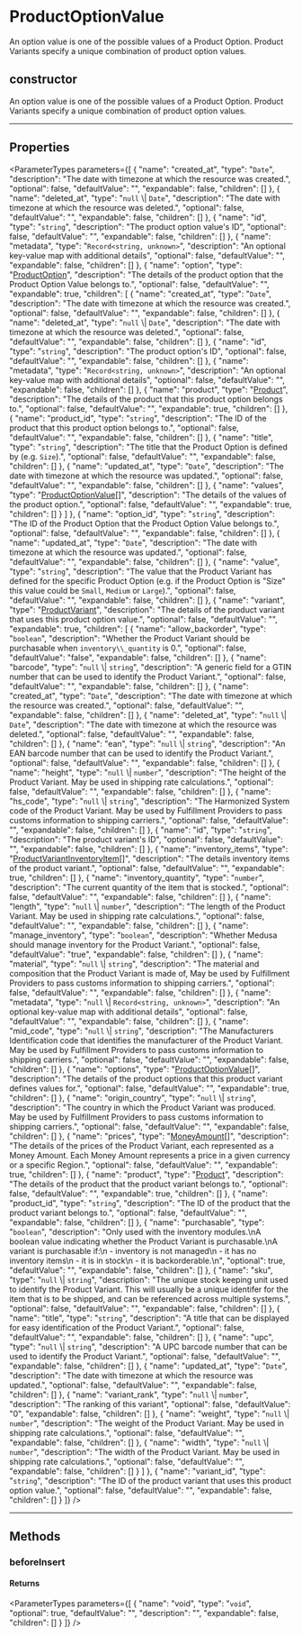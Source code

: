 
# ProductOptionValue

An option value is one of the possible values of a Product Option. Product Variants specify a unique combination of product option values.

## constructor

An option value is one of the possible values of a Product Option. Product Variants specify a unique combination of product option values.

___

## Properties

<ParameterTypes parameters={[
  {
    "name": "created_at",
    "type": "`Date`",
    "description": "The date with timezone at which the resource was created.",
    "optional": false,
    "defaultValue": "",
    "expandable": false,
    "children": []
  },
  {
    "name": "deleted_at",
    "type": "`null` \\| `Date`",
    "description": "The date with timezone at which the resource was deleted.",
    "optional": false,
    "defaultValue": "",
    "expandable": false,
    "children": []
  },
  {
    "name": "id",
    "type": "`string`",
    "description": "The product option value's ID",
    "optional": false,
    "defaultValue": "",
    "expandable": false,
    "children": []
  },
  {
    "name": "metadata",
    "type": "`Record<string, unknown>`",
    "description": "An optional key-value map with additional details",
    "optional": false,
    "defaultValue": "",
    "expandable": false,
    "children": []
  },
  {
    "name": "option",
    "type": "[ProductOption](medusa.ProductOption.mdx)",
    "description": "The details of the product option that the Product Option Value belongs to.",
    "optional": false,
    "defaultValue": "",
    "expandable": true,
    "children": [
      {
        "name": "created_at",
        "type": "`Date`",
        "description": "The date with timezone at which the resource was created.",
        "optional": false,
        "defaultValue": "",
        "expandable": false,
        "children": []
      },
      {
        "name": "deleted_at",
        "type": "`null` \\| `Date`",
        "description": "The date with timezone at which the resource was deleted.",
        "optional": false,
        "defaultValue": "",
        "expandable": false,
        "children": []
      },
      {
        "name": "id",
        "type": "`string`",
        "description": "The product option's ID",
        "optional": false,
        "defaultValue": "",
        "expandable": false,
        "children": []
      },
      {
        "name": "metadata",
        "type": "`Record<string, unknown>`",
        "description": "An optional key-value map with additional details",
        "optional": false,
        "defaultValue": "",
        "expandable": false,
        "children": []
      },
      {
        "name": "product",
        "type": "[Product](medusa.Product.mdx)",
        "description": "The details of the product that this product option belongs to.",
        "optional": false,
        "defaultValue": "",
        "expandable": true,
        "children": []
      },
      {
        "name": "product_id",
        "type": "`string`",
        "description": "The ID of the product that this product option belongs to.",
        "optional": false,
        "defaultValue": "",
        "expandable": false,
        "children": []
      },
      {
        "name": "title",
        "type": "`string`",
        "description": "The title that the Product Option is defined by (e.g. `Size`).",
        "optional": false,
        "defaultValue": "",
        "expandable": false,
        "children": []
      },
      {
        "name": "updated_at",
        "type": "`Date`",
        "description": "The date with timezone at which the resource was updated.",
        "optional": false,
        "defaultValue": "",
        "expandable": false,
        "children": []
      },
      {
        "name": "values",
        "type": "[ProductOptionValue](medusa.ProductOptionValue.mdx)[]",
        "description": "The details of the values of the product option.",
        "optional": false,
        "defaultValue": "",
        "expandable": true,
        "children": []
      }
    ]
  },
  {
    "name": "option_id",
    "type": "`string`",
    "description": "The ID of the Product Option that the Product Option Value belongs to.",
    "optional": false,
    "defaultValue": "",
    "expandable": false,
    "children": []
  },
  {
    "name": "updated_at",
    "type": "`Date`",
    "description": "The date with timezone at which the resource was updated.",
    "optional": false,
    "defaultValue": "",
    "expandable": false,
    "children": []
  },
  {
    "name": "value",
    "type": "`string`",
    "description": "The value that the Product Variant has defined for the specific Product Option (e.g. if the Product Option is \"Size\" this value could be `Small`, `Medium` or `Large`).",
    "optional": false,
    "defaultValue": "",
    "expandable": false,
    "children": []
  },
  {
    "name": "variant",
    "type": "[ProductVariant](medusa.ProductVariant.mdx)",
    "description": "The details of the product variant that uses this product option value.",
    "optional": false,
    "defaultValue": "",
    "expandable": true,
    "children": [
      {
        "name": "allow_backorder",
        "type": "`boolean`",
        "description": "Whether the Product Variant should be purchasable when `inventory\\_quantity` is 0.",
        "optional": false,
        "defaultValue": "false",
        "expandable": false,
        "children": []
      },
      {
        "name": "barcode",
        "type": "`null` \\| `string`",
        "description": "A generic field for a GTIN number that can be used to identify the Product Variant.",
        "optional": false,
        "defaultValue": "",
        "expandable": false,
        "children": []
      },
      {
        "name": "created_at",
        "type": "`Date`",
        "description": "The date with timezone at which the resource was created.",
        "optional": false,
        "defaultValue": "",
        "expandable": false,
        "children": []
      },
      {
        "name": "deleted_at",
        "type": "`null` \\| `Date`",
        "description": "The date with timezone at which the resource was deleted.",
        "optional": false,
        "defaultValue": "",
        "expandable": false,
        "children": []
      },
      {
        "name": "ean",
        "type": "`null` \\| `string`",
        "description": "An EAN barcode number that can be used to identify the Product Variant.",
        "optional": false,
        "defaultValue": "",
        "expandable": false,
        "children": []
      },
      {
        "name": "height",
        "type": "`null` \\| `number`",
        "description": "The height of the Product Variant. May be used in shipping rate calculations.",
        "optional": false,
        "defaultValue": "",
        "expandable": false,
        "children": []
      },
      {
        "name": "hs_code",
        "type": "`null` \\| `string`",
        "description": "The Harmonized System code of the Product Variant. May be used by Fulfillment Providers to pass customs information to shipping carriers.",
        "optional": false,
        "defaultValue": "",
        "expandable": false,
        "children": []
      },
      {
        "name": "id",
        "type": "`string`",
        "description": "The product variant's ID",
        "optional": false,
        "defaultValue": "",
        "expandable": false,
        "children": []
      },
      {
        "name": "inventory_items",
        "type": "[ProductVariantInventoryItem](medusa.ProductVariantInventoryItem.mdx)[]",
        "description": "The details inventory items of the product variant.",
        "optional": false,
        "defaultValue": "",
        "expandable": true,
        "children": []
      },
      {
        "name": "inventory_quantity",
        "type": "`number`",
        "description": "The current quantity of the item that is stocked.",
        "optional": false,
        "defaultValue": "",
        "expandable": false,
        "children": []
      },
      {
        "name": "length",
        "type": "`null` \\| `number`",
        "description": "The length of the Product Variant. May be used in shipping rate calculations.",
        "optional": false,
        "defaultValue": "",
        "expandable": false,
        "children": []
      },
      {
        "name": "manage_inventory",
        "type": "`boolean`",
        "description": "Whether Medusa should manage inventory for the Product Variant.",
        "optional": false,
        "defaultValue": "true",
        "expandable": false,
        "children": []
      },
      {
        "name": "material",
        "type": "`null` \\| `string`",
        "description": "The material and composition that the Product Variant is made of, May be used by Fulfillment Providers to pass customs information to shipping carriers.",
        "optional": false,
        "defaultValue": "",
        "expandable": false,
        "children": []
      },
      {
        "name": "metadata",
        "type": "`null` \\| `Record<string, unknown>`",
        "description": "An optional key-value map with additional details",
        "optional": false,
        "defaultValue": "",
        "expandable": false,
        "children": []
      },
      {
        "name": "mid_code",
        "type": "`null` \\| `string`",
        "description": "The Manufacturers Identification code that identifies the manufacturer of the Product Variant. May be used by Fulfillment Providers to pass customs information to shipping carriers.",
        "optional": false,
        "defaultValue": "",
        "expandable": false,
        "children": []
      },
      {
        "name": "options",
        "type": "[ProductOptionValue](medusa.ProductOptionValue.mdx)[]",
        "description": "The details of the product options that this product variant defines values for.",
        "optional": false,
        "defaultValue": "",
        "expandable": true,
        "children": []
      },
      {
        "name": "origin_country",
        "type": "`null` \\| `string`",
        "description": "The country in which the Product Variant was produced. May be used by Fulfillment Providers to pass customs information to shipping carriers.",
        "optional": false,
        "defaultValue": "",
        "expandable": false,
        "children": []
      },
      {
        "name": "prices",
        "type": "[MoneyAmount](medusa.MoneyAmount.mdx)[]",
        "description": "The details of the prices of the Product Variant, each represented as a Money Amount. Each Money Amount represents a price in a given currency or a specific Region.",
        "optional": false,
        "defaultValue": "",
        "expandable": true,
        "children": []
      },
      {
        "name": "product",
        "type": "[Product](medusa.Product.mdx)",
        "description": "The details of the product that the product variant belongs to.",
        "optional": false,
        "defaultValue": "",
        "expandable": true,
        "children": []
      },
      {
        "name": "product_id",
        "type": "`string`",
        "description": "The ID of the product that the product variant belongs to.",
        "optional": false,
        "defaultValue": "",
        "expandable": false,
        "children": []
      },
      {
        "name": "purchasable",
        "type": "`boolean`",
        "description": "Only used with the inventory modules.\nA boolean value indicating whether the Product Variant is purchasable.\nA variant is purchasable if:\n  - inventory is not managed\n  - it has no inventory items\n  - it is in stock\n  - it is backorderable.\n",
        "optional": true,
        "defaultValue": "",
        "expandable": false,
        "children": []
      },
      {
        "name": "sku",
        "type": "`null` \\| `string`",
        "description": "The unique stock keeping unit used to identify the Product Variant. This will usually be a unique identifer for the item that is to be shipped, and can be referenced across multiple systems.",
        "optional": false,
        "defaultValue": "",
        "expandable": false,
        "children": []
      },
      {
        "name": "title",
        "type": "`string`",
        "description": "A title that can be displayed for easy identification of the Product Variant.",
        "optional": false,
        "defaultValue": "",
        "expandable": false,
        "children": []
      },
      {
        "name": "upc",
        "type": "`null` \\| `string`",
        "description": "A UPC barcode number that can be used to identify the Product Variant.",
        "optional": false,
        "defaultValue": "",
        "expandable": false,
        "children": []
      },
      {
        "name": "updated_at",
        "type": "`Date`",
        "description": "The date with timezone at which the resource was updated.",
        "optional": false,
        "defaultValue": "",
        "expandable": false,
        "children": []
      },
      {
        "name": "variant_rank",
        "type": "`null` \\| `number`",
        "description": "The ranking of this variant",
        "optional": false,
        "defaultValue": "0",
        "expandable": false,
        "children": []
      },
      {
        "name": "weight",
        "type": "`null` \\| `number`",
        "description": "The weight of the Product Variant. May be used in shipping rate calculations.",
        "optional": false,
        "defaultValue": "",
        "expandable": false,
        "children": []
      },
      {
        "name": "width",
        "type": "`null` \\| `number`",
        "description": "The width of the Product Variant. May be used in shipping rate calculations.",
        "optional": false,
        "defaultValue": "",
        "expandable": false,
        "children": []
      }
    ]
  },
  {
    "name": "variant_id",
    "type": "`string`",
    "description": "The ID of the product variant that uses this product option value.",
    "optional": false,
    "defaultValue": "",
    "expandable": false,
    "children": []
  }
]} />

___

## Methods

### beforeInsert

#### Returns

<ParameterTypes parameters={[
  {
    "name": "void",
    "type": "`void`",
    "optional": true,
    "defaultValue": "",
    "description": "",
    "expandable": false,
    "children": []
  }
]} />
